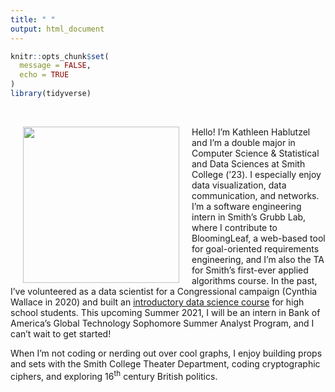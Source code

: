 ```yaml
---
title: " "
output: html_document
---
```


```r
knitr::opts_chunk$set(
  message = FALSE,
  echo = TRUE
)
library(tidyverse)
```

<br>

<img src="images/headshot-Dec-2020.jpg" align="left" height="250px" width="250px" hspace="20" />

Hello! I'm Kathleen Hablutzel and I'm a double major in Computer Science & Statistical and Data Sciences at Smith College ('23). I especially enjoy data visualization, data communication, and networks. I'm a software engineering intern in Smith's Grubb Lab, where I contribute to BloomingLeaf, a web-based tool for goal-oriented requirements engineering, and I'm also the TA for Smith's first-ever applied algorithms course. In the past, I've volunteered as a data scientist for a Congressional campaign (Cynthia Wallace in 2020) and built an [introductory data science course](srip-bootcamp/) for high school students. This upcoming Summer 2021, I will be an intern in Bank of America's Global Technology Sophomore Summer Analyst Program, and I can't wait to get started!

When I'm not coding or nerding out over cool graphs, I enjoy building props and sets with the Smith College Theater Department, coding cryptographic ciphers, and exploring 16^th^ century British politics.